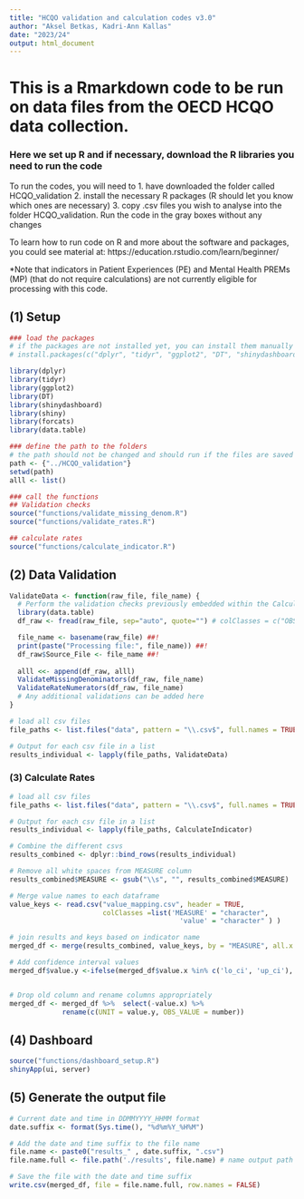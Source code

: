 ---
title: "HCQO validation and calculation codes v3.0"
author: "Aksel Betkas, Kadri-Ann Kallas"
date: "2023/24"
output: html_document
---

# This is a Rmarkdown code to be run on data files from the OECD HCQO data collection. 

### Here we set up R and if necessary, download the R libraries you need to run the code
To run the codes, you will need to 
  1. have downloaded the folder called HCQO_validation
  2. install the necessary R packages (R should let you know which ones are necessary)
  3. copy .csv files you wish to analyse into the folder HCQO_validation\data*
  4. Run the code in the gray boxes without any changes

To learn how to run code on R and more about the software and packages, you could see material at: https://education.rstudio.com/learn/beginner/

*Note that indicators in Patient Experiences (PE) and Mental Health PREMs (MP) (that do not require calculations) are not currently eligible for processing with this code.


## (1)  Setup
```{r}
### load the packages
# if the packages are not installed yet, you can install them manually by copying the next line (without #) in the console
# install.packages(c("dplyr", "tidyr", "ggplot2", "DT", "shinydashboard", "shiny", "forcats"))

library(dplyr)
library(tidyr)
library(ggplot2)
library(DT)
library(shinydashboard)
library(shiny)
library(forcats)
library(data.table)

### define the path to the folders
# the path should not be changed and should run if the files are saved correctly
path <- {"../HCQO_validation"}
setwd(path)
alll <- list()

### call the functions
## Validation checks
source("functions/validate_missing_denom.R")
source("functions/validate_rates.R")

## calculate rates
source("functions/calculate_indicator.R")


```


## (2) Data Validation
```{r}
ValidateData <- function(raw_file, file_name) {
  # Perform the validation checks previously embedded within the CalculateIndicator function
  library(data.table)
  df_raw <- fread(raw_file, sep="auto", quote="") # colClasses = c("OBS_VALUE" = "numeric")) # ++ add check.names

  file_name <- basename(raw_file) ##!
  print(paste("Processing file:", file_name)) ##!
  df_raw$Source_File <- file_name ##!
  
  alll <<- append(df_raw, alll)
  ValidateMissingDenominators(df_raw, file_name)
  ValidateRateNumerators(df_raw, file_name)
  # Any additional validations can be added here
}

# load all csv files
file_paths <- list.files("data", pattern = "\\.csv$", full.names = TRUE, recursive = TRUE)

# Output for each csv file in a list 
results_individual <- lapply(file_paths, ValidateData)
```



### (3) Calculate Rates
```{r}

# load all csv files
file_paths <- list.files("data", pattern = "\\.csv$", full.names = TRUE, recursive = TRUE)

# Output for each csv file in a list 
results_individual <- lapply(file_paths, CalculateIndicator)

# Combine the different csvs
results_combined <- dplyr::bind_rows(results_individual)

# Remove all white spaces from MEASURE column
results_combined$MEASURE <- gsub("\\s", "", results_combined$MEASURE) 

# Merge value names to each dataframe
value_keys <- read.csv("value_mapping.csv", header = TRUE,
                       colClasses =list('MEASURE' = "character",
                                          'value' = "character" ) )

# join results and keys based on indicator name
merged_df <- merge(results_combined, value_keys, by = "MEASURE", all.x = TRUE)

# Add confidence interval values
merged_df$value.y <-ifelse(merged_df$value.x %in% c('lo_ci', 'up_ci'), yes = merged_df$value.x, no =  merged_df$value.y)


# Drop old column and rename columns appropriately
merged_df <- merged_df %>%  select(-value.x) %>% 
             rename(c(UNIT = value.y, OBS_VALUE = number))


```



## (4) Dashboard
```{r}
source("functions/dashboard_setup.R")
shinyApp(ui, server)
```


## (5) Generate the output file
```{r}

# Current date and time in DDMMYYYY_HHMM format
date.suffix <- format(Sys.time(), "%d%m%Y_%H%M")

# Add the date and time suffix to the file name
file.name <- paste0("results_" , date.suffix, ".csv")
file.name.full <- file.path('./results', file.name) # name output path

# Save the file with the date and time suffix
write.csv(merged_df, file = file.name.full, row.names = FALSE)


```


